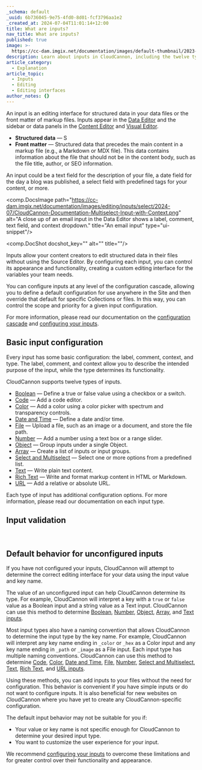 ```yaml
---
_schema: default
_uuid: 6b736045-9e75-4fd0-8d01-fcf3796aa1e2
_created_at: 2024-07-04T11:01:14+12:00
title: What are inputs?
nav_title: What are inputs?
published: true
image: >-
  https://cc-dam.imgix.net/documentation/images/default-thumbnail/2023-Q4/CloudCannon-Documentation-Thumbnail.png
description: Learn about inputs in CloudCannon, including the twelve types of inputs.
article_category:
  - Explanation
article_topic:
  - Inputs
  - Editing
  - Editing interfaces
author_notes: {}
---
```

An input is an editing interface for structured data in your data files or the front matter of markup files. Inputs appear in the [Data Editor](/documentation/articles/the-data-editor/) and the sidebar or data panels in the [Content Editor](/documentation/articles/the-content-editor/) and [Visual Editor](/documentation/articles/the-visual-editor/).

* **Structured data** — S
* **Front matter** — Structured data that precedes the main content in a markup file (e.g., a Markdown or MDX file). This data contains information about the file that should not be in the content body, such as the file title, author, or SEO information.

An input could be a text field for the description of your file, a date field for the day a blog was published, a select field with predefined tags for your content, or more.

<comp.DocsImage path="https://cc-dam.imgix.net/documentation/images/editing/inputs/select/2024-07/CloudCannon-Documentation-Multiselect-Input-with-Context.png" alt="A close up of an email input in the Data Editor shows a label, comment, text field, and context dropdown." title="An email input" type="ui-snippet"/>

<comp.DocShot docshot_key="" alt="" title=""/>

Inputs allow your content creators to edit structured data in their files without using the Source Editor. By configuring each input, you can control its appearance and functionality, creating a custom editing interface for the variables your team needs.

You can configure inputs at any level of the configuration cascade, allowing you to define a default configuration for use anywhere in the Site and then override that default for specific Collections or files. In this way, you can control the scope and priority for a given input configuration.

For more information, please read our documentation on the [configuration cascade](/documentation/articles/using-the-configuration-cascade/) and [configuring your inputs](/documentation/articles/configure-your-inputs/).

## Basic input configuration

Every input has some basic configuration: the label, comment, context, and type. The label, comment, and context allow you to describe the intended purpose of the input, while the type determines its functionality.

CloudCannon supports twelve types of inputs.

* [Boolean](/documentation/articles/configure-your-boolean-inputs/) — Define a true or false value using a checkbox or a switch.
* [Code](/documentation/articles/configure-your-code-inputs/) — Add a code editor.
* [Color](/documentation/articles/configure-your-color-inputs/) — Add a color using a color picker with spectrum and transparency controls.
* [Date and Time](/documentation/articles/configure-your-date-and-time-inputs/) — Define a date and/or time.
* [File](/documentation/articles/configure-your-file-inputs/) — Upload a file, such as an image or a document, and store the file path.
* [Number](/documentation/articles/configure-your-number-inputs/) — Add a number using a text box or a range slider.
* [Object](/documentation/articles/configure-your-object-inputs/) — Group inputs under a single Object.
* [Array](/documentation/articles/configure-your-array-inputs/) — Create a list of inputs or input groups.
* [Select and Multiselect](/documentation/articles/configure-your-select-and-multiselect-inputs/) — Select one or more options from a predefined list.
* [Text](/documentation/articles/configure-your-text-inputs/) — Write plain text content.
* [Rich Text](/documentation/articles/configure-your-rich-text-inputs/) — Write and format markup content in HTML or Markdown.
* [URL](/documentation/articles/configure-your-url-inputs/) — Add a relative or absolute URL.

Each type of input has additional configuration options. For more information, please read our documentation on each input type.

## Input validation

&nbsp;

## Default behavior for unconfigured inputs

If you have not configured your inputs, CloudCannon will attempt to determine the correct editing interface for your data using the input value and key name.

The value of an unconfigured input can help CloudCannon determine its type. For example, CloudCannon will interpret a key with a `true` or `false` value as a Boolean input and a string value as a Text input. CloudCannon can use this method to determine [Boolean](/documentation/articles/configure-your-boolean-inputs/), [Number](/documentation/articles/configure-your-number-inputs/), [Object](/documentation/articles/configure-your-object-inputs/), [Array](/documentation/articles/configure-your-array-inputs/), and [Text inputs](/documentation/articles/configure-your-text-inputs/).

Most input types also have a naming convention that allows CloudCannon to determine the input type by the key name. For example, CloudCannon will interpret any key name ending in `_color` or `_hex` as a Color input and any key name ending in `_path` or `_image` as a File input. Each input type has multiple naming conventions. CloudCannon can use this method to determine [Code](/documentation/articles/configure-your-code-inputs/), [Color](/documentation/articles/configure-your-color-inputs/), [Date and Time](/documentation/articles/configure-your-date-and-time-inputs/), [File](/documentation/articles/configure-your-file-inputs/), [Number](/documentation/articles/configure-your-number-inputs/), [Select and Multiselect](/documentation/articles/configure-your-select-and-multiselect-inputs/), [Text](/documentation/articles/configure-your-text-inputs/), [Rich Text](/documentation/articles/configure-your-rich-text-inputs/), and [URL inputs](/documentation/articles/configure-your-url-inputs/).

Using these methods, you can add inputs to your files without the need for configuration. This behavior is convenient if you have simple inputs or do not want to configure inputs. It is also beneficial for new websites on CloudCannon where you have yet to create any CloudCannon-specific configuration.

The default input behavior may not be suitable for you if:

* Your value or key name is not specific enough for CloudCannon to determine your desired input type.
* You want to customize the user experience for your input.

We recommend [configuring your inputs](/documentation/articles/configure-your-inputs/) to overcome these limitations and for greater control over their functionality and appearance.